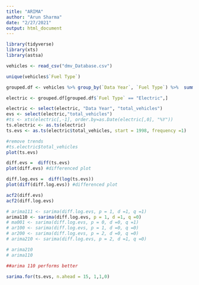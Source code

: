 ```yaml
---
title: "ARIMA"
author: "Arun Sharma"
date: "2/27/2021"
output: html_document
---
```

```r
library(tidyverse)
library(xts)
library(astsa)
```

```r
vehicles <- read_csv("dmv_Database.csv")

unique(vehicles$`Fuel Type`)

grouped.df <- vehicles %>% group_by(`Data Year`, `Fuel Type`) %>%  summarise(total_vehicles = sum(`Number of Vehicles`))

electric <- grouped.df[grouped.df$`Fuel Type` == "Electric",]
```

```r
electric <- select(electric, "Data Year", "total_vehicles")
evs <- select(electric,"total_vehicles")
#ts <- xts(electric[,-1], order.by=as.Date(electric[,0], "%Y"))
ts.electric <- as.ts(electric)
ts.evs <- as.ts(electric$total_vehicles, start = 1998, frequency =1)
```

```r
#remove trends
#ts.electric$total_vehicles
plot(ts.evs)

diff.evs =  diff(ts.evs)
plot(diff.evs) #differenced plot

diff.log.evs =  diff(log(ts.evs))
plot(diff(diff.log.evs)) #differenced plot
```
```r
acf2(diff.evs)
acf2(diff.log.evs)
```

```r
# arima111 <- sarima(diff.log.evs, p = 1, d =1, q =1)
arima110 <- sarima(diff.log.evs, p = 1, d =1, q =0)
# ma001 <- sarima(diff.log.evs, p = 0, d =0, q =1)
# ar100 <- sarima(diff.log.evs, p = 1, d =0, q =0)
# ar200 <- sarima(diff.log.evs, p = 2, d =0, q =0)
# arima210 <- sarima(diff.log.evs, p = 2, d =1, q =0)
```

```r
# arima210
# arima110

##arima 110 performs better
```

```r
sarima.for(ts.evs, n.ahead = 15, 1,1,0)
```

